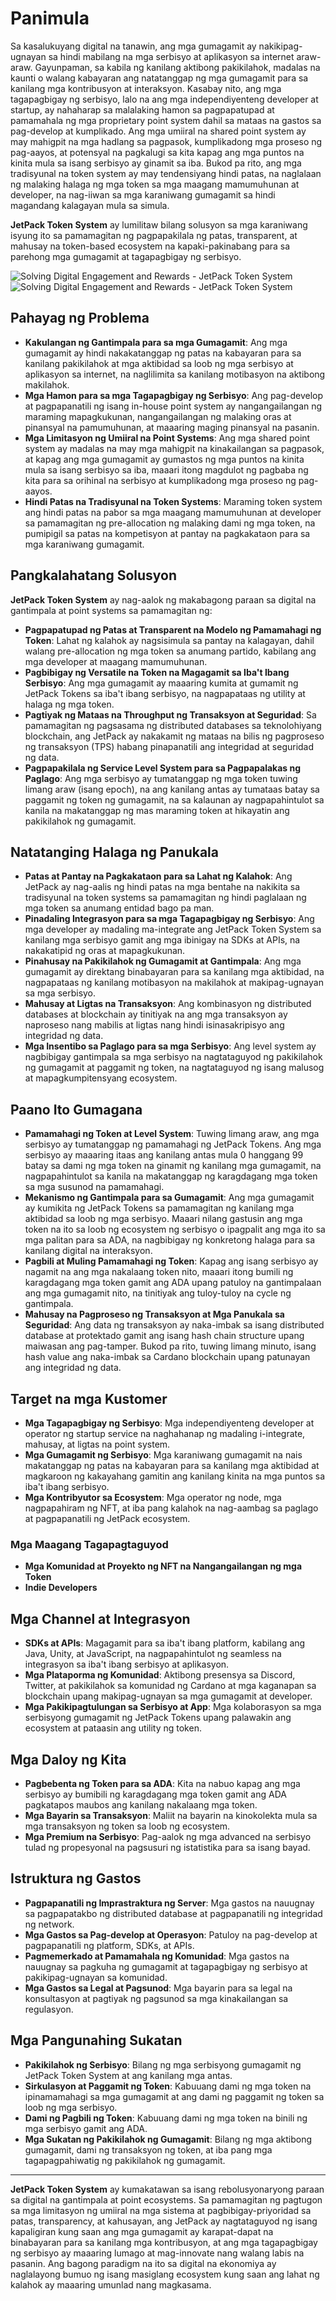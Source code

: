
# Panimula

Sa kasalukuyang digital na tanawin, ang mga gumagamit ay nakikipag-ugnayan sa hindi mabilang na mga serbisyo at aplikasyon sa internet araw-araw. Gayunpaman, sa kabila ng kanilang aktibong pakikilahok, madalas na kaunti o walang kabayaran ang natatanggap ng mga gumagamit para sa kanilang mga kontribusyon at interaksyon. Kasabay nito, ang mga tagapagbigay ng serbisyo, lalo na ang mga independiyenteng developer at startup, ay nahaharap sa malalaking hamon sa pagpapatupad at pamamahala ng mga proprietary point system dahil sa mataas na gastos sa pag-develop at kumplikado. Ang mga umiiral na shared point system ay may mahigpit na mga hadlang sa pagpasok, kumplikadong mga proseso ng pag-aayos, at potensyal na pagkalugi sa kita kapag ang mga puntos na kinita mula sa isang serbisyo ay ginamit sa iba. Bukod pa rito, ang mga tradisyunal na token system ay may tendensiyang hindi patas, na naglalaan ng malaking halaga ng mga token sa mga maagang mamumuhunan at developer, na nag-iiwan sa mga karaniwang gumagamit sa hindi magandang kalagayan mula sa simula.

**JetPack Token System** ay lumilitaw bilang solusyon sa mga karaniwang isyung ito sa pamamagitan ng pagpapakilala ng patas, transparent, at mahusay na token-based ecosystem na kapaki-pakinabang para sa parehong mga gumagamit at tagapagbigay ng serbisyo.

<Image src="/images/en/intro.svg" alt="Solving Digital Engagement and Rewards - JetPack Token System" width={700} height={534} className="dark:hidden"/>
<Image src="/images/en/intro-dark.svg" alt="Solving Digital Engagement and Rewards - JetPack Token System" width={700} height={534} className="hidden dark:block"/>

## Pahayag ng Problema

- **Kakulangan ng Gantimpala para sa mga Gumagamit**: Ang mga gumagamit ay hindi nakakatanggap ng patas na kabayaran para sa kanilang pakikilahok at mga aktibidad sa loob ng mga serbisyo at aplikasyon sa internet, na naglilimita sa kanilang motibasyon na aktibong makilahok.
- **Mga Hamon para sa mga Tagapagbigay ng Serbisyo**: Ang pag-develop at pagpapanatili ng isang in-house point system ay nangangailangan ng maraming mapagkukunan, nangangailangan ng malaking oras at pinansyal na pamumuhunan, at maaaring maging pinansyal na pasanin.
- **Mga Limitasyon ng Umiiral na Point Systems**: Ang mga shared point system ay madalas na may mga mahigpit na kinakailangan sa pagpasok, at kapag ang mga gumagamit ay gumastos ng mga puntos na kinita mula sa isang serbisyo sa iba, maaari itong magdulot ng pagbaba ng kita para sa orihinal na serbisyo at kumplikadong mga proseso ng pag-aayos.
- **Hindi Patas na Tradisyunal na Token Systems**: Maraming token system ang hindi patas na pabor sa mga maagang mamumuhunan at developer sa pamamagitan ng pre-allocation ng malaking dami ng mga token, na pumipigil sa patas na kompetisyon at pantay na pagkakataon para sa mga karaniwang gumagamit.

## Pangkalahatang Solusyon

**JetPack Token System** ay nag-aalok ng makabagong paraan sa digital na gantimpala at point systems sa pamamagitan ng:

- **Pagpapatupad ng Patas at Transparent na Modelo ng Pamamahagi ng Token**: Lahat ng kalahok ay nagsisimula sa pantay na kalagayan, dahil walang pre-allocation ng mga token sa anumang partido, kabilang ang mga developer at maagang mamumuhunan.
- **Pagbibigay ng Versatile na Token na Magagamit sa Iba't Ibang Serbisyo**: Ang mga gumagamit ay maaaring kumita at gumamit ng JetPack Tokens sa iba't ibang serbisyo, na nagpapataas ng utility at halaga ng mga token.
- **Pagtiyak ng Mataas na Throughput ng Transaksyon at Seguridad**: Sa pamamagitan ng pagsasama ng distributed databases sa teknolohiyang blockchain, ang JetPack ay nakakamit ng mataas na bilis ng pagproseso ng transaksyon (TPS) habang pinapanatili ang integridad at seguridad ng data.
- **Pagpapakilala ng Service Level System para sa Pagpapalakas ng Paglago**: Ang mga serbisyo ay tumatanggap ng mga token tuwing limang araw (isang epoch), na ang kanilang antas ay tumataas batay sa paggamit ng token ng gumagamit, na sa kalaunan ay nagpapahintulot sa kanila na makatanggap ng mas maraming token at hikayatin ang pakikilahok ng gumagamit.

## Natatanging Halaga ng Panukala

- **Patas at Pantay na Pagkakataon para sa Lahat ng Kalahok**: Ang JetPack ay nag-aalis ng hindi patas na mga bentahe na nakikita sa tradisyunal na token systems sa pamamagitan ng hindi paglalaan ng mga token sa anumang entidad bago pa man.
- **Pinadaling Integrasyon para sa mga Tagapagbigay ng Serbisyo**: Ang mga developer ay madaling ma-integrate ang JetPack Token System sa kanilang mga serbisyo gamit ang mga ibinigay na SDKs at APIs, na nakakatipid ng oras at mapagkukunan.
- **Pinahusay na Pakikilahok ng Gumagamit at Gantimpala**: Ang mga gumagamit ay direktang binabayaran para sa kanilang mga aktibidad, na nagpapataas ng kanilang motibasyon na makilahok at makipag-ugnayan sa mga serbisyo.
- **Mahusay at Ligtas na Transaksyon**: Ang kombinasyon ng distributed databases at blockchain ay tinitiyak na ang mga transaksyon ay naproseso nang mabilis at ligtas nang hindi isinasakripisyo ang integridad ng data.
- **Mga Insentibo sa Paglago para sa mga Serbisyo**: Ang level system ay nagbibigay gantimpala sa mga serbisyo na nagtataguyod ng pakikilahok ng gumagamit at paggamit ng token, na nagtataguyod ng isang malusog at mapagkumpitensyang ecosystem.

## Paano Ito Gumagana

- **Pamamahagi ng Token at Level System**: Tuwing limang araw, ang mga serbisyo ay tumatanggap ng pamamahagi ng JetPack Tokens. Ang mga serbisyo ay maaaring itaas ang kanilang antas mula 0 hanggang 99 batay sa dami ng mga token na ginamit ng kanilang mga gumagamit, na nagpapahintulot sa kanila na makatanggap ng karagdagang mga token sa mga susunod na pamamahagi.
- **Mekanismo ng Gantimpala para sa Gumagamit**: Ang mga gumagamit ay kumikita ng JetPack Tokens sa pamamagitan ng kanilang mga aktibidad sa loob ng mga serbisyo. Maaari nilang gastusin ang mga token na ito sa loob ng ecosystem ng serbisyo o ipagpalit ang mga ito sa mga palitan para sa ADA, na nagbibigay ng konkretong halaga para sa kanilang digital na interaksyon.
- **Pagbili at Muling Pamamahagi ng Token**: Kapag ang isang serbisyo ay nagamit na ang mga nakalaang token nito, maaari itong bumili ng karagdagang mga token gamit ang ADA upang patuloy na gantimpalaan ang mga gumagamit nito, na tinitiyak ang tuloy-tuloy na cycle ng gantimpala.
- **Mahusay na Pagproseso ng Transaksyon at Mga Panukala sa Seguridad**: Ang data ng transaksyon ay naka-imbak sa isang distributed database at protektado gamit ang isang hash chain structure upang maiwasan ang pag-tamper. Bukod pa rito, tuwing limang minuto, isang hash value ang naka-imbak sa Cardano blockchain upang patunayan ang integridad ng data.

## Target na mga Kustomer

- **Mga Tagapagbigay ng Serbisyo**: Mga independiyenteng developer at operator ng startup service na naghahanap ng madaling i-integrate, mahusay, at ligtas na point system.
- **Mga Gumagamit ng Serbisyo**: Mga karaniwang gumagamit na nais makatanggap ng patas na kabayaran para sa kanilang mga aktibidad at magkaroon ng kakayahang gamitin ang kanilang kinita na mga puntos sa iba't ibang serbisyo.
- **Mga Kontribyutor sa Ecosystem**: Mga operator ng node, mga nagpapahiram ng NFT, at iba pang kalahok na nag-aambag sa paglago at pagpapanatili ng JetPack ecosystem.

### Mga Maagang Tagapagtaguyod

- **Mga Komunidad at Proyekto ng NFT na Nangangailangan ng mga Token**
- **Indie Developers**

## Mga Channel at Integrasyon

- **SDKs at APIs**: Magagamit para sa iba't ibang platform, kabilang ang Java, Unity, at JavaScript, na nagpapahintulot ng seamless na integrasyon sa iba't ibang serbisyo at aplikasyon.
- **Mga Plataporma ng Komunidad**: Aktibong presensya sa Discord, Twitter, at pakikilahok sa komunidad ng Cardano at mga kaganapan sa blockchain upang makipag-ugnayan sa mga gumagamit at developer.
- **Mga Pakikipagtulungan sa Serbisyo at App**: Mga kolaborasyon sa mga serbisyong gumagamit ng JetPack Tokens upang palawakin ang ecosystem at pataasin ang utility ng token.

## Mga Daloy ng Kita

- **Pagbebenta ng Token para sa ADA**: Kita na nabuo kapag ang mga serbisyo ay bumibili ng karagdagang mga token gamit ang ADA pagkatapos maubos ang kanilang nakalaang mga token.
- **Mga Bayarin sa Transaksyon**: Maliit na bayarin na kinokolekta mula sa mga transaksyon ng token sa loob ng ecosystem.
- **Mga Premium na Serbisyo**: Pag-aalok ng mga advanced na serbisyo tulad ng propesyonal na pagsusuri ng istatistika para sa isang bayad.

## Istruktura ng Gastos

- **Pagpapanatili ng Imprastraktura ng Server**: Mga gastos na nauugnay sa pagpapatakbo ng distributed database at pagpapanatili ng integridad ng network.
- **Mga Gastos sa Pag-develop at Operasyon**: Patuloy na pag-develop at pagpapanatili ng platform, SDKs, at APIs.
- **Pagmemerkado at Pamamahala ng Komunidad**: Mga gastos na nauugnay sa pagkuha ng gumagamit at tagapagbigay ng serbisyo at pakikipag-ugnayan sa komunidad.
- **Mga Gastos sa Legal at Pagsunod**: Mga bayarin para sa legal na konsultasyon at pagtiyak ng pagsunod sa mga kinakailangan sa regulasyon.

## Mga Pangunahing Sukatan

- **Pakikilahok ng Serbisyo**: Bilang ng mga serbisyong gumagamit ng JetPack Token System at ang kanilang mga antas.
- **Sirkulasyon at Paggamit ng Token**: Kabuuang dami ng mga token na ipinamamahagi sa mga gumagamit at ang dami ng paggamit ng token sa loob ng mga serbisyo.
- **Dami ng Pagbili ng Token**: Kabuuang dami ng mga token na binili ng mga serbisyo gamit ang ADA.
- **Mga Sukatan ng Pakikilahok ng Gumagamit**: Bilang ng mga aktibong gumagamit, dami ng transaksyon ng token, at iba pang mga tagapagpahiwatig ng pakikilahok ng gumagamit.

---

**JetPack Token System** ay kumakatawan sa isang rebolusyonaryong paraan sa digital na gantimpala at point ecosystems. Sa pamamagitan ng pagtugon sa mga limitasyon ng umiiral na mga sistema at pagbibigay-priyoridad sa patas, transparency, at kahusayan, ang JetPack ay nagtataguyod ng isang kapaligiran kung saan ang mga gumagamit ay karapat-dapat na binabayaran para sa kanilang mga kontribusyon, at ang mga tagapagbigay ng serbisyo ay maaaring lumago at mag-innovate nang walang labis na pasanin. Ang bagong paradigm na ito sa digital na ekonomiya ay naglalayong bumuo ng isang masiglang ecosystem kung saan ang lahat ng kalahok ay maaaring umunlad nang magkasama.
